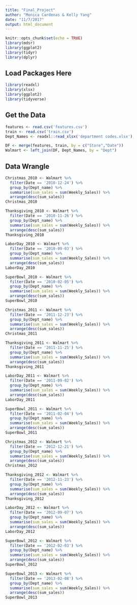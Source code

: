 ```yaml
---
title: "Final_Project"
author: "Monica Cardenas & Kelly Yang"
date: "11/7/2017"
output: html_document
---
```


```r
knitr::opts_chunk$set(echo = TRUE)
library(mdsr)
library(ggplot2)
library(tidyr)
library(dplyr)
```

## Load Packages Here
```r
library(readxl)
library(xlsx)
library(ggplot2)
library(tidyverse)
```

## Get the Data
```r
features <- read.csv('features.csv')
train <- read.csv('train.csv')
Dept_Names <- readxl::read_xlsx('department codes.xlsx')

DF <- merge(features, train, by = c("Store","Date"))
Walmart <- left_join(DF, Dept_Names, by = "Dept")
```

## Data Wrangle
```r
Christmas_2010 <- Walmart %>%
  filter(Date == '2010-12-24') %>%
  group_by(Dept_name) %>%
  summarise(sum_sales = sum(Weekly_Sales)) %>%
  arrange(desc(sum_sales))
Christmas_2010

Thanksgiving_2010 <- Walmart %>%
  filter(Date == '2010-11-26') %>%
  group_by(Dept_name) %>%
  summarise(sum_sales = sum(Weekly_Sales)) %>%
  arrange(desc(sum_sales))
Thanksgiving_2010

LaborDay_2010 <- Walmart %>%
  filter(Date == '2010-09-03') %>%
  group_by(Dept_name) %>%
  summarise(sum_sales = sum(Weekly_Sales)) %>%
  arrange(desc(sum_sales))
LaborDay_2010

SuperBowl_2010 <- Walmart %>%
  filter(Date == '2010-02-05') %>%
  group_by(Dept_name) %>%
  summarise(sum_sales = sum(Weekly_Sales)) %>%
  arrange(desc(sum_sales))
SuperBowl_2010
```

```r
Christmas_2011 <- Walmart %>%
  filter(Date == '2011-12-23') %>%
  group_by(Dept_name) %>%
  summarise(sum_sales = sum(Weekly_Sales)) %>%
  arrange(desc(sum_sales))
Christmas_2011

Thanksgiving_2011 <- Walmart %>%
  filter(Date == '2011-11-25') %>%
  group_by(Dept_name) %>%
  summarise(sum_sales = sum(Weekly_Sales)) %>%
  arrange(desc(sum_sales))
Thanksgiving_2011

LaborDay_2011 <- Walmart %>%
  filter(Date == '2011-09-02') %>%
  group_by(Dept_name) %>%
  summarise(sum_sales = sum(Weekly_Sales)) %>%
  arrange(desc(sum_sales))
LaborDay_2011

SuperBowl_2011 <- Walmart %>%
  filter(Date == '2011-02-04') %>%
  group_by(Dept_name) %>%
  summarise(sum_sales = sum(Weekly_Sales)) %>%
  arrange(desc(sum_sales))
SuperBowl_2011
```

```r
Christmas_2012 <- Walmart %>%
  filter(Date == '2012-12-21') %>%
  group_by(Dept_name) %>%
  summarise(sum_sales = sum(Weekly_Sales)) %>%
  arrange(desc(sum_sales))
Christmas_2012

Thanksgiving_2012 <- Walmart %>%
  filter(Date == '2012-11-23') %>%
  group_by(Dept_name) %>%
  summarise(sum_sales = sum(Weekly_Sales)) %>%
  arrange(desc(sum_sales))
Thanksgiving_2012

LaborDay_2012 <- Walmart %>%
  filter(Date == '2012-09-07') %>%
  group_by(Dept_name) %>%
  summarise(sum_sales = sum(Weekly_Sales)) %>%
  arrange(desc(sum_sales))
LaborDay_2012

SuperBowl_2012 <- Walmart %>%
  filter(Date == '2012-02-03') %>%
  group_by(Dept_name) %>%
  summarise(sum_sales = sum(Weekly_Sales)) %>%
  arrange(desc(sum_sales))
SuperBowl_2012
```

```r
SuperBowl_2013 <- Walmart %>%
  filter(Date == '2013-02-08') %>%
  group_by(Dept_name) %>%
  summarise(sum_sales = sum(Weekly_Sales)) %>%
  arrange(desc(sum_sales))
SuperBowl_2013
```